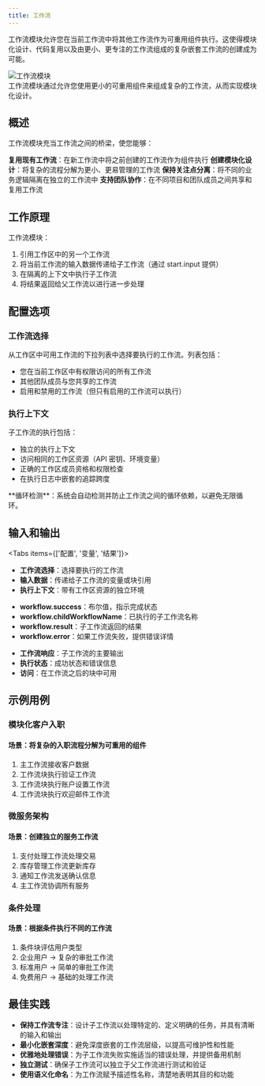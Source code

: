 ```yaml
---
title: 工作流
---
```



工作流模块允许您在当前工作流中将其他工作流作为可重用组件执行。这使得模块化设计、代码复用以及由更小、更专注的工作流组成的复杂嵌套工作流的创建成为可能。

<div className="flex justify-center">
  <Image
    src="/static/blocks/workflow.png"
    alt="工作流模块"
    width={500}
    height={350}
    className="my-6"
  />
</div>

<Callout type="info">
  工作流模块通过允许您使用更小的可重用组件来组成复杂的工作流，从而实现模块化设计。
</Callout>

## 概述

工作流模块充当工作流之间的桥梁，使您能够：

<Steps>
  <Step>
    <strong>复用现有工作流</strong>：在新工作流中将之前创建的工作流作为组件执行
  </Step>
  <Step>
    <strong>创建模块化设计</strong>：将复杂的流程分解为更小、更易管理的工作流
  </Step>
  <Step>
    <strong>保持关注点分离</strong>：将不同的业务逻辑隔离在独立的工作流中
  </Step>
  <Step>
    <strong>支持团队协作</strong>：在不同项目和团队成员之间共享和复用工作流
  </Step>
</Steps>

## 工作原理

工作流模块：

1. 引用工作区中的另一个工作流
2. 将当前工作流的输入数据传递给子工作流（通过 start.input 提供）
3. 在隔离的上下文中执行子工作流
4. 将结果返回给父工作流以进行进一步处理

## 配置选项

### 工作流选择

从工作区中可用工作流的下拉列表中选择要执行的工作流。列表包括：

- 您在当前工作区中有权限访问的所有工作流
- 其他团队成员与您共享的工作流
- 启用和禁用的工作流（但只有启用的工作流可以执行）

### 执行上下文

子工作流的执行包括：

- 独立的执行上下文
- 访问相同的工作区资源（API 密钥、环境变量）
- 正确的工作区成员资格和权限检查
- 在执行日志中嵌套的追踪跨度

<Callout type="warning">
  **循环检测**：系统会自动检测并防止工作流之间的循环依赖，以避免无限循环。
</Callout>

## 输入和输出

<Tabs items={['配置', '变量', '结果']}>
  <Tab>
    <ul className="list-disc space-y-2 pl-6">
      <li>
        <strong>工作流选择</strong>：选择要执行的工作流
      </li>
      <li>
        <strong>输入数据</strong>：传递给子工作流的变量或块引用
      </li>
      <li>
        <strong>执行上下文</strong>：带有工作区资源的独立环境
      </li>
    </ul>
  </Tab>
  <Tab>
    <ul className="list-disc space-y-2 pl-6">
      <li>
        <strong>workflow.success</strong>：布尔值，指示完成状态
      </li>
      <li>
        <strong>workflow.childWorkflowName</strong>：已执行的子工作流名称
      </li>
      <li>
        <strong>workflow.result</strong>：子工作流返回的结果
      </li>
      <li>
        <strong>workflow.error</strong>：如果工作流失败，提供错误详情
      </li>
    </ul>
  </Tab>
  <Tab>
    <ul className="list-disc space-y-2 pl-6">
      <li>
        <strong>工作流响应</strong>：子工作流的主要输出
      </li>
      <li>
        <strong>执行状态</strong>：成功状态和错误信息
      </li>
      <li>
        <strong>访问</strong>：在工作流之后的块中可用
      </li>
    </ul>
  </Tab>
</Tabs>

## 示例用例

### 模块化客户入职

<div className="mb-4 rounded-md border p-4">
  <h4 className="font-medium">场景：将复杂的入职流程分解为可重用的组件</h4>
  <ol className="list-decimal pl-5 text-sm">
    <li>主工作流接收客户数据</li>
    <li>工作流块执行验证工作流</li>
    <li>工作流块执行账户设置工作流</li>
    <li>工作流块执行欢迎邮件工作流</li>
  </ol>
</div>

### 微服务架构

<div className="mb-4 rounded-md border p-4">
  <h4 className="font-medium">场景：创建独立的服务工作流</h4>
  <ol className="list-decimal pl-5 text-sm">
    <li>支付处理工作流处理交易</li>
    <li>库存管理工作流更新库存</li>
    <li>通知工作流发送确认信息</li>
    <li>主工作流协调所有服务</li>
  </ol>
</div>

### 条件处理

<div className="mb-4 rounded-md border p-4">
  <h4 className="font-medium">场景：根据条件执行不同的工作流</h4>
  <ol className="list-decimal pl-5 text-sm">
    <li>条件块评估用户类型</li>
    <li>企业用户 → 复杂的审批工作流</li>
    <li>标准用户 → 简单的审批工作流</li>
    <li>免费用户 → 基础的处理工作流</li>
  </ol>
</div>

## 最佳实践

- **保持工作流专注**：设计子工作流以处理特定的、定义明确的任务，并具有清晰的输入和输出
- **最小化嵌套深度**：避免深度嵌套的工作流层级，以提高可维护性和性能
- **优雅地处理错误**：为子工作流失败实施适当的错误处理，并提供备用机制
- **独立测试**：确保子工作流可以独立于父工作流进行测试和验证
- **使用语义化命名**：为工作流赋予描述性名称，清楚地表明其目的和功能
